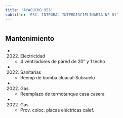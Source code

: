 ```yaml
---
title: 'AYACUCHO 953'
subtitle: 'ESC. INTEGRAL INTERDISCIPLINARIA Nª 01'
---
```


#


## Mantenimiento

*  (2022) Electricidad 
    + 4 ventiladores de pared de 20" y 1 techo

*  (2022) Sanitarias 
    + Reemp de bomba cloacal-Subsuelo

*  (2022) Gas 
    + Reemplazo de termotanque casa casera

*  (2022) Gas 
    + Prov. coloc. placas eléctricas calef.



